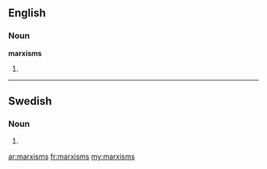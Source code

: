 ==English==

===Noun===
'''marxisms'''

# {{plural of|[[marxism]]}}

----

==Swedish==

===Noun===
{{head|sv|noun form}}

# {{sv-noun-form-indef-gen|marxism}}

[[ar:marxisms]]
[[fr:marxisms]]
[[my:marxisms]]